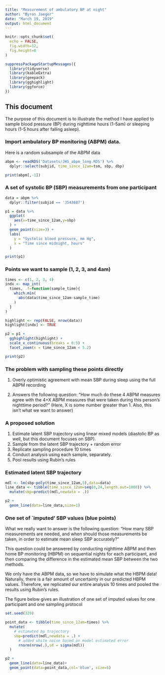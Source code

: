 ```yaml
---
title: "Measurement of ambulatory BP at night"
author: "Byron Jaeger"
date: "March 19, 2019"
output: html_document
---
```


```r
knitr::opts_chunk$set(
  echo = FALSE,
  fig.width=12,
  fig.height=8
)

suppressPackageStartupMessages({
  library(tidyverse)
  library(kableExtra)
  library(geepack)
  library(gghighlight)
  library(ggforce)
})

```

## This document

The purpose of this document is to illustrate the method I have applied to sample blood pressure (BP) during nighttime hours (1-5am) or sleeping hours (1-5 hours after falling asleep).

### Import ambulatory BP monitoring (ABPM) data.

Here is a random subsample of the ABPM data

```r

abpm <- readRDS('Datasets/JHS_abpm_long.RDS') %>% 
  dplyr::select(subjid, time_since_12am=tsm, sbp, dbp)

print(abpm[,-1])

```

### A set of systolic BP (SBP) measurements from one participant

```r

data = abpm %>%
  dplyr::filter(subjid == 'J543687') 

p1 = data %>% 
  ggplot(
    aes(x=time_since_12am,y=sbp)
  ) +
  geom_point(size=3) +
  labs(
    y = "Systolic blood pressure, mm Hg",
    x = "Time since midnight, hours"
  ) 

print(p1)

```

### Points we want to sample (1, 2, 3, and 4am)

```r

times <- c(1, 2, 3, 4)
indx <- map_int(
  times, .f=function(sample_time){
    which.min(
      abs(data$time_since_12am-sample_time)
    )
  } 
)

highlight <- rep(FALSE, nrow(data))
highlight[indx] <- TRUE

p2 = p1 + 
  gghighlight(highlight) +
  scale_x_continuous(breaks = 0:5) +
  facet_zoom(x = time_since_12am < 5.2)

print(p2)

```

### The problem with sampling these points directly

1. Overly optimistic agreement with mean SBP during sleep using the full ABPM recording

2. Answers the following question: "How much do these 4 ABPM measures agree with the 4+X ABPM measures that were taken during this person's nighttime period?" (Here, X is some number greater than 1. Also, this isn't what we want to answer)

### A proposed solution

1. Estimate latent SBP trajectory using linear mixed models (diastolic BP as well, but this document focuses on SBP).
2. Sample from the latent SBP trajectory + random error 
3. Replicate sampling procedure 10 times
4. Conduct analysis using each sample, separately.
5. Pool results using Rubin's rules

### Estimated latent SBP trajectory

```r

mdl <- lm(sbp~poly(time_since_12am,5),data=data)
line_data <- tibble(time_since_12am=seq(0,24,length.out=1000)) %>% 
  mutate(sbp=predict(mdl,newdata = .))

p2 + 
  geom_line(data=line_data,size=1)

```

### One set of `imputed' SBP values (blue points)

What we really want to answer is the following question: "How many SBP measurements are needed, and when should those measurements be taken, in order to estimate mean sleep SBP accurately?" 

This question could be answered by conducting nighttime ABPM and then home BP monitoring (HBPM) on sequential nights for each participant, and then comparing the difference in the estimated mean SBP between the two methods.

We only have the ABPM data, so we have to simulate what the HBPM data! Naturally, there is a fair amount of uncertainty in our predicted HBPM values. Therefore, we replicated our entire analysis 10 times and pooled the results using Rubin's rules. 

The figure below gives an illustration of one set of imputed values for one participant and one sampling protocol

```r

set.seed(329)

point_data <- tibble(time_since_12am=times) %>% 
  mutate(
    # estimated bp trajectory
    sbp=predict(mdl,newdata = .) +
      # added white noise based on model estimated error
      rnorm(nrow(.),sd = sigma(mdl))
  )

p2 + 
  geom_line(data=line_data)+
  geom_point(data=point_data,col='blue', size=5)

```

